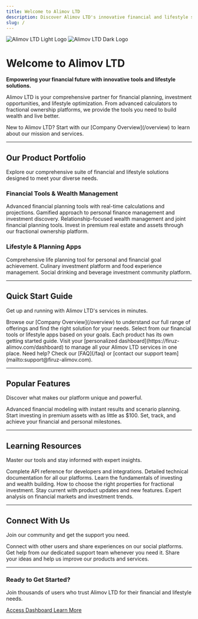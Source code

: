 ```yaml
---
title: Welcome to Alimov LTD
description: Discover Alimov LTD's innovative financial and lifestyle solutions, from wealth management to fractional ownership.
slug: /
---
```


<div className="flex justify-center mb-8">
  <img
    className="block dark:hidden h-16"
    src="/logo/light.svg"
    alt="Alimov LTD Light Logo"
  />
  <img
    className="hidden dark:block h-16"
    src="/logo/dark.svg"
    alt="Alimov LTD Dark Logo"
  />
</div>

# Welcome to Alimov LTD

**Empowering your financial future with innovative tools and lifestyle solutions.**

Alimov LTD is your comprehensive partner for financial planning, investment opportunities, and lifestyle optimization. From advanced calculators to fractional ownership platforms, we provide the tools you need to build wealth and live better.

<Note>
  New to Alimov LTD? Start with our [Company Overview](/overview) to learn about our mission and services.
</Note>

---

## Our Product Portfolio

Explore our comprehensive suite of financial and lifestyle solutions designed to meet your diverse needs.

### Financial Tools & Wealth Management

<CardGroup cols={2}>
  <Card
    title="Financial Calculator"
    icon="calculator"
    href="/calculator/overview"
  >
    Advanced financial planning tools with real-time calculations and projections.
  </Card>
  <Card
    title="Tinder Finance"
    icon="fire"
    href="/tinder-finance/overview"
  >
    Gamified approach to personal finance management and investment discovery.
  </Card>
  <Card
    title="Love & Trust Wealth"
    icon="heart"
    href="/love-trust-wealth/overview"
  >
    Relationship-focused wealth management and joint financial planning tools.
  </Card>
  <Card
    title="Fractional Ownership"
    icon="house"
    href="/fractional-ownership/overview"
  >
    Invest in premium real estate and assets through our fractional ownership platform.
  </Card>
</CardGroup>

### Lifestyle & Planning Apps

<CardGroup cols={2}>
  <Card
    title="Life Plan"
    icon="list-check"
    href="/life-plan/overview"
  >
    Comprehensive life planning tool for personal and financial goal achievement.
  </Card>
  <Card
    title="Flavor Foe"
    icon="utensils"
    href="/flavor-foe/overview"
  >
    Culinary investment platform and food experience management.
  </Card>
  <Card
    title="Sip Buddy"
    icon="mug-hot"
    href="/sip-buddy/overview"
  >
    Social drinking and beverage investment community platform.
  </Card>
</CardGroup>

---

## Quick Start Guide

Get up and running with Alimov LTD's services in minutes.

<Steps>
  <Step title="Explore Our Services">
    Browse our [Company Overview](/overview) to understand our full range of offerings and find the right solution for your needs.
  </Step>
  <Step title="Choose Your Tool">
    Select from our financial tools or lifestyle apps based on your goals. Each product has its own getting started guide.
  </Step>
  <Step title="Access Your Dashboard">
    Visit your [personalized dashboard](https://firuz-alimov.com/dashboard) to manage all your Alimov LTD services in one place.
  </Step>
  <Step title="Get Support">
    Need help? Check our [FAQ](/faq) or [contact our support team](mailto:support@firuz-alimov.com).
  </Step>
</Steps>

---

## Popular Features

Discover what makes our platform unique and powerful.

<CardGroup cols={3}>
  <Card
    title="Real-Time Calculations"
    icon="chart-line"
    href="/calculator/guides/getting-started"
  >
    Advanced financial modeling with instant results and scenario planning.
  </Card>
  <Card
    title="Fractional Investing"
    icon="coins"
    href="/fractional-ownership/guides/getting-started"
  >
    Start investing in premium assets with as little as $100.
  </Card>
  <Card
    title="Goal Tracking"
    icon="target"
    href="/life-plan/guides/goal-setting"
  >
    Set, track, and achieve your financial and personal milestones.
  </Card>
</CardGroup>

---

## Learning Resources

Master our tools and stay informed with expert insights.

<Tabs>
  <Tab title="Documentation">
    <CardGroup cols={2}>
      <Card
        title="API Documentation"
        icon="code"
        href="/wiki/api-documentation"
      >
        Complete API reference for developers and integrations.
      </Card>
      <Card
        title="Technical Specifications"
        icon="file-text"
        href="/wiki/technical-specification"
      >
        Detailed technical documentation for all our platforms.
      </Card>
    </CardGroup>
  </Tab>
  
  <Tab title="Guides & Tutorials">
    <CardGroup cols={2}>
      <Card
        title="Investment Basics"
        icon="graduation-cap"
        href="/love-trust-wealth/guides/investment-basics"
      >
        Learn the fundamentals of investing and wealth building.
      </Card>
      <Card
        title="Property Selection Guide"
        icon="home"
        href="/fractional-ownership/guides/property-selection"
      >
        How to choose the right properties for fractional investment.
      </Card>
    </CardGroup>
  </Tab>
  
  <Tab title="Blog & Insights">
    <CardGroup cols={2}>
      <Card
        title="Latest Updates"
        icon="newspaper"
        href="/blog/latest-updates"
      >
        Stay current with product updates and new features.
      </Card>
      <Card
        title="Industry Insights"
        icon="lightbulb"
        href="/blog/industry-insights"
      >
        Expert analysis on financial markets and investment trends.
      </Card>
    </CardGroup>
  </Tab>
</Tabs>

---

## Connect With Us

Join our community and get the support you need.

<CardGroup cols={3}>
  <Card
    title="Community Hub"
    icon="users"
    href="/community/social-links"
  >
    Connect with other users and share experiences on our social platforms.
  </Card>
  <Card
    title="24/7 Support"
    icon="headset"
    href="mailto:support@firuz-alimov.com"
  >
    Get help from our dedicated support team whenever you need it.
  </Card>
  <Card
    title="Feedback & Ideas"
    icon="message-circle"
    href="/community/feedback"
  >
    Share your ideas and help us improve our products and services.
  </Card>
</CardGroup>

---

<div className="bg-gray-50 dark:bg-gray-900 rounded-lg p-6 mt-8">
  <div className="text-center">
    <h3 className="text-xl font-semibold mb-2">Ready to Get Started?</h3>
    <p className="text-gray-600 dark:text-gray-400 mb-4">
      Join thousands of users who trust Alimov LTD for their financial and lifestyle needs.
    </p>
    <div className="flex justify-center gap-4">
      <a 
        href="https://firuz-alimov.com/dashboard" 
        className="bg-primary text-white px-6 py-2 rounded-lg hover:opacity-90 transition-opacity"
      >
        Access Dashboard
      </a>
      <a 
        href="/overview" 
        className="border border-gray-300 dark:border-gray-600 px-6 py-2 rounded-lg hover:bg-gray-100 dark:hover:bg-gray-800 transition-colors"
      >
        Learn More
      </a>
    </div>
  </div>
</div>